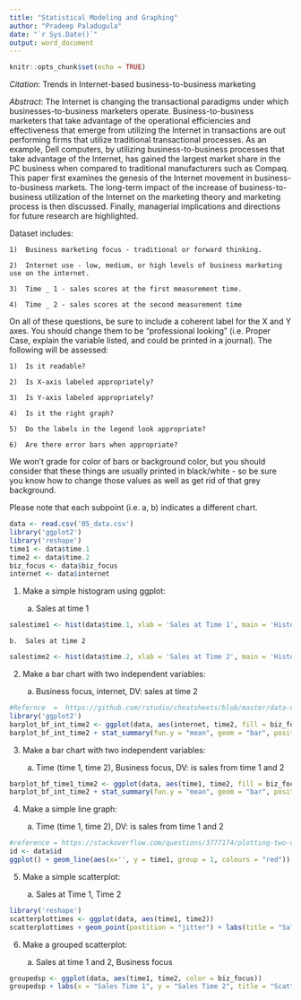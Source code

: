 ```yaml
---
title: "Statistical Modeling and Graphing"
author: "Pradeep Paladugula"
date: "`r Sys.Date()`"
output: word_document
---
```


```r
knitr::opts_chunk$set(echo = TRUE)
```

*Citation*: Trends in Internet-based business-to-business marketing

*Abstract*: The Internet is changing the transactional paradigms under which businesses-to-business marketers operate. Business-to-business marketers that take advantage of the operational efficiencies and effectiveness that emerge from utilizing the Internet in transactions are out performing firms that utilize traditional transactional processes. As an example, Dell computers, by utilizing business-to-business processes that take advantage of the Internet, has gained the largest market share in the PC business when compared to traditional manufacturers such as Compaq. This paper first examines the genesis of the Internet movement in business-to-business markets. The long-term impact of the increase of business-to-business utilization of the Internet on the marketing theory and marketing process is then discussed. Finally, managerial implications and directions for future research are highlighted.

Dataset includes:

    1)  Business marketing focus - traditional or forward thinking.
    
    2)	Internet use - low, medium, or high levels of business marketing use on the internet.
    
    3)	Time _ 1 - sales scores at the first measurement time.
    
    4)	Time _ 2 - sales scores at the second measurement time

On all of these questions, be sure to include a coherent label for the X and Y axes.  You should change them to be "professional looking" (i.e. Proper Case, explain the variable listed, and could be printed in a journal).  The following will be assessed:

    1)	Is it readable?
    
    2)	Is X-axis labeled appropriately?
    
    3)	Is Y-axis labeled appropriately?
    
    4)	Is it the right graph?
    
    5) 	Do the labels in the legend look appropriate?
    
    6)	Are there error bars when appropriate?

We won't grade for color of bars or background color, but you should consider that these things are usually printed in black/white - so be sure you know how to change those values as well as get rid of that grey background.

Please note that each subpoint (i.e. a, b) indicates a different chart.

```r
data <- read.csv('05_data.csv')
library('ggplot2')
library('reshape')
time1 <- data$time.1
time2 <- data$time.2
biz_focus <- data$biz_focus
internet <- data$internet
```


1)	Make a simple histogram using ggplot:

    a.	Sales at time 1

```r
salestime1 <- hist(data$time.1, xlab = 'Sales at Time 1', main = 'Histogram of Sales at time 1', labels = TRUE, col = '#75F4C2')
```

    b.	Sales at time 2

```r
salestime2 <- hist(data$time.2, xlab = 'Sales at Time 2', main = 'Histogram of Sales at time 2', labels = TRUE, col = '#B8BDF2')
```

2)	Make a bar chart with two independent variables:

    a.	Business focus, internet, DV: sales at time 2

```r
#Refernce  =  https://github.com/rstudio/cheatsheets/blob/master/data-visualization-2.1.pdf
library('ggplot2')
barplot_bf_int_time2 <- ggplot(data, aes(internet, time2, fill = biz_focus))
barplot_bf_int_time2 + stat_summary(fun.y = "mean", geom = "bar", position = "dodge") + labs(x = "Internet Usage", y =  "sales at Time2") + scale_fill_discrete(name = "Business Focus") + stat_summary(fun.data = "mean_cl_boot", geom = "errorbar", position = "dodge", width = 0.3)
```

3)	Make a bar chart with two independent variables: 

    a.	Time (time 1, time 2), Business focus, DV: is sales from time 1 and 2

```r
barplot_bf_time1_time2 <- ggplot(data, aes(time1, time2, fill = biz_focus))
barplot_bf_int_time2 + stat_summary(fun.y = "mean", geom = "bar", position = "dodge") + labs(x = "Internet Usage", y =  "sales at Time2") + scale_fill_discrete(name = "Business Focus") + scale_x_discrete(labels = c("time1", "time2")) + stat_summary(fun.data = "mean_cl_boot", geom = "errorbar", position = "dodge", width = 0.3) 
```

4)	Make a simple line graph:

    a.	Time (time 1, time 2), DV: is sales from time 1 and 2 

```r
#reference = https://stackoverflow.com/questions/3777174/plotting-two-variables-as-lines-using-ggplot2-on-the-same-graph
id <- data$id
ggplot() + geom_line(aes(x='', y = time1, group = 1, colours = "red")) + stat_summary(fun.data = "mean_cl_boot", geom = "errorbar", width = 0.3 ) + geom_line(aes(x='', y = time2, group = 2, colours = "blue"))
```

5)	Make a simple scatterplot:
    
    a.	Sales at Time 1, Time 2

```r
library('reshape')
scatterplottimes <- ggplot(data, aes(time1, time2))
scatterplottimes + geom_point(postition = "jitter") + labs(title = "Sales at Time 1 and Time 2", x = "Sales at Time 1", y = "Sales at Time 2")
```

6)	Make a grouped scatterplot:

    a.	Sales at time 1 and 2, Business focus

```r
groupedsp <- ggplot(data, aes(time1, time2, color = biz_focus))
groupedsp + labs(x = "Sales Time 1", y = "Sales Time 2", title = "Scatterplot of Biz_focus at Time1 and Time2") + geom_point()
```

